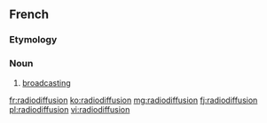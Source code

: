 ==French==

===Etymology===
{{prefix|radio|diffusion|lang=fr}}

===Noun===
{{fr-noun|f}}

# [[broadcasting]]

[[fr:radiodiffusion]]
[[ko:radiodiffusion]]
[[mg:radiodiffusion]]
[[fj:radiodiffusion]]
[[pl:radiodiffusion]]
[[vi:radiodiffusion]]